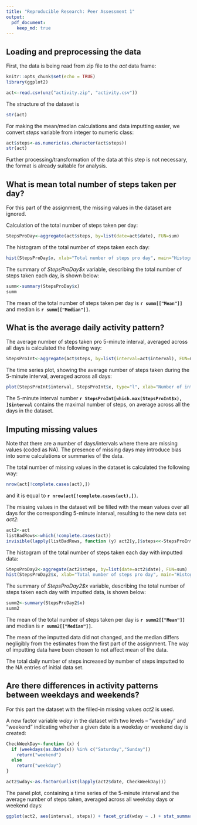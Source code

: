 ```yaml
---
title: "Reproducible Research: Peer Assessment 1"
output: 
  pdf_document:
    keep_md: true
---
```


## Loading and preprocessing the data

First, the data is being read from zip file to the *act* data frame: 

```r
knitr::opts_chunk$set(echo = TRUE)
library(ggplot2)
```
```r
act<-read.csv(unz("activity.zip", "activity.csv"))
```
The structure of the dataset is

```r
str(act)
```

For making the mean/median calculations and data imputting easier,
we convert *steps* variable from integer to numeric class:

```r
act$steps<-as.numeric(as.character(act$steps))
str(act)
```


Further processing/transformation of the data at this step is not necessary,  the format is already suitable for analysis.

## What is mean total number of steps taken per day?

For this part of the assignment, the missing values in the dataset are ignored.

Calculation of the total number of steps taken per day:

```r
StepsProDay<-aggregate(act$steps, by=list(date=act$date), FUN=sum) 
```
    
The histogram of the total number of steps taken each day:

```r
hist(StepsProDay$x, xlab="Total number of steps pro day", main="Histogram of steps pro day") 
```

The summary of *StepsProDay\$x* variable, describing the total number of steps taken each day,
is shown below:
```r
summ<-summary(StepsProDay$x)
summ
```

The mean of the total number of steps taken per day is **`r summ[["Mean"]]`** and median is **`r summ[["Median"]]`**.

## What is the average daily activity pattern?

The average number of steps taken pro 5-minute interval, averaged across all days is calculated the following way:

```r
StepsProInt<-aggregate(act$steps, by=list(interval=act$interval), FUN=mean, na.rm=T) 
```

The time series plot, showing the average number of steps taken during the 5-minute interval, averaged across all days:

```r
plot(StepsProInt$interval, StepsProInt$x, type="l", xlab="Number of interval", ylab="Number of steps", main="Average number of steps pro 5-minute interval") 
```

The 5-minute interval number **`r StepsProInt[which.max(StepsProInt$x), ]$interval`** contains the maximal number of steps, on average across all the days in the dataset.

## Imputing missing values

Note that there are a number of days/intervals where there are missing values (coded as NA). The presence of missing days may introduce bias into some calculations or summaries of the data.

The total number of missing values in the dataset is calculated the following way:
```r
nrow(act[!complete.cases(act),])
```

and it is equal to **`r nrow(act[!complete.cases(act),])`**.

The missing values in the dataset will be filled with the mean values over all days for the corresponding 5-minute interval, resulting to the new data set *act2*:

```r
act2<-act
listBadRows<-which(!complete.cases(act))
invisible(lapply(listBadRows, function (y) act2[y,]$steps<<-StepsProInt[StepsProInt$interval==act2[y,]$interval,]$x))
```

The histogram of the total number of steps taken each day with imputted data:

```r
StepsProDay2<-aggregate(act2$steps, by=list(date=act2$date), FUN=sum) 
hist(StepsProDay2$x, xlab="Total number of steps pro day", main="Histogram of steps pro day, imputted data") 
```

The summary of *StepsProDay2\$x* variable, describing the total number of steps taken each day 
with imputted data, is shown below:
```r
summ2<-summary(StepsProDay2$x)
summ2
```

The mean of the total number of steps taken per day is **`r summ2[["Mean"]]`** and median is **`r summ2[["Median"]]`**.

The mean of the imputted data did not changed, and the median differs negligibly from the estimates from the first part of the assignment. The way of imputting data have been chosen to not affect mean of the data.

The total daily number of steps increased by number of steps imputted to the NA entries of initial data set.

## Are there differences in activity patterns between weekdays and weekends?

For this part the dataset with the filled-in missing values *act2* is used.

A new factor variable *wday* in the dataset with two levels – “weekday” and “weekend” indicating whether a given date is a weekday or weekend day is created:

```r
CheckWeekDay<-function (x) {
  if (weekdays(as.Date(x)) %in% c("Saturday","Sunday"))
    return("weekend")
  else
    return("weekday")
}

act2$wday<-as.factor(unlist(lapply(act2$date, CheckWeekDay)))
```

The panel plot, containing a time series of the 5-minute interval and the average number of steps taken, averaged across all weekday days or weekend days:


```r
ggplot(act2, aes(interval, steps)) + facet_grid(wday ~ .) + stat_summary(fun.y = mean, geom = "line")
```

